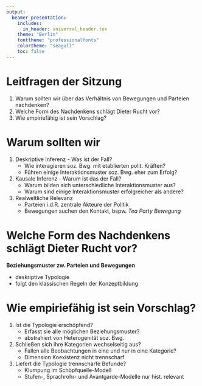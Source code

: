 ```yaml
---
output:
  beamer_presentation:
    includes:
      in_header: universal_header.tex
    theme: "Berlin"
    fonttheme: "professionalfonts"
    colortheme: "seagull"
    toc: false
---
```


\subtitle{Zusammenfassung vom 24. Juni}
\maketitle


# Leitfragen der Sitzung

1. Warum sollten wir über das Verhältnis von Bewegungen und Parteien nachdenken?
2. Welche Form des Nachdenkens schlägt Dieter Rucht vor?
3. Wie empiriefähig ist sein Vorschlag?


# Warum sollten wir\dots

1. Deskriptive Inferenz - Was ist der Fall?
    - Wie interagieren soz. Bwg. mit etablierten polit. Kräften?
    - Führen einige Interaktionsmuster soz. Bwg. eher zum Erfolg?
2. Kausale Inferenz - Warum ist das der Fall?
    - Warum bilden sich unterschiedliche Interaktionsmuster aus?
    - Warum sind einige Interaktionsmuster erfolgreicher als andere?
3. Realweltliche Relevanz
    - Parteien i.d.R. zentrale Akteure der Politik
    - Bewegungen suchen den Kontakt, bspw. *Tea Party Bewegung*

# Welche Form des Nachdenkens schlägt Dieter Rucht vor?

**Beziehungsmuster zw. Parteien und Bewegungen**

\begin{center}
    \begin{tabular}{lll}
        \toprule
        ~ & \multicolumn{2}{c}{Koexistenz}\\
        Bezugspunkt & temporär/Verdrängung & dauerhaft/Symbiose\\
        \midrule
        bewegungszentriert & Stufenmodell & Sprachrohr-Modell\\
        parteizentriert & Schöpfquelle-Modell & Avantgarde-Modell\\
        \bottomrule
    \end{tabular}
\end{center}

- deskriptive Typologie
- folgt den klassischen Regeln der Konzeptbildung

# Wie empiriefähig ist sein Vorschlag?

1. Ist die Typologie erschöpfend?
    - Erfasst sie alle möglichen Beziehungsmuster?
    - abstrahiert von Heterogenität soz. Bwg.
2. Schließen sich ihre Kategorien wechselseitig aus?
    - Fallen alle Beobachtungen in eine und nur in eine Kategorie?
    - Dimension Koexistenz nicht trennscharf
3. Liefert die Typologie trennscharfe Befunde?
    - Klumpung im Schöpfquelle-Modell
    - Stufen-, Sprachrohr- und Avantgarde-Modelle nur hist. relevant 

